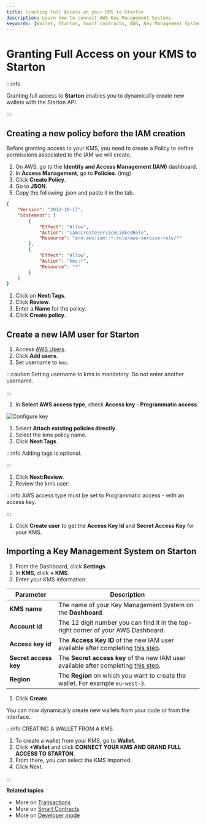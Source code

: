 ```yaml
---
title: Granting Full Access on your KMS to Starton
description: Learn how to connect AWS Key Management Systems
keywords: [Wallet, Starton, Smart contracts, AWS, Key Management System, Transaction]
---
```



# Granting Full Access on your KMS to Starton

:::info

Granting full access to **Starton** enables you to dynamically create new wallets with the Starton API.

:::

## Creating a new policy before the IAM creation

Before granting access to your KMS, you need to create a Policy to define permissions associated to the IAM we will create.

1. On AWS, go to the **Identity and Access Management (IAM)** dashboard.
1. In **Access Management**, go to **Policies**. (img)
1. Click **Create Policy**.
1. Go to **JSON**.
1. Copy the following .json and paste it in the tab.

```json
{
	"Version": "2012-10-17",
	"Statement": [
		{
			"Effect": "Allow",
			"Action": "iam:CreateServiceLinkedRole",
			"Resource": "arn:aws:iam::*:role/aws-service-role/*"
		},
		{
			"Effect": "Allow",
			"Action": "kms:*",
			"Resource": "*"
		}
	]
}
```

1. Click on **Next:Tags**.
1. Click **Review**.
1. Enter a **Name** for the policy.
1. Click **Create policy**.

## Create a new IAM user for Starton

1. Access [AWS Users](https://console.aws.amazon.com/iamv2/home?#/users).
1. Click **Add users**.
1. Set username to `kms`.

:::caution
 Setting username to kms is mandatory. Do not enter another username.

:::

1. In **Select AWS access type**, check **Access key - Programmatic access**.

<Image img={AddUser} alt="Configure key" />

1. Select **Attach existing policies directly**.
1. Select the kms policy name.
1. Click **Next:Tags**.

:::info
 Adding tags is optional.

:::

1. Click **Next:Review**.
1. Review the kms user:

:::info
AWS access type must be set to Programmatic access - with an access key.

:::

1. Click **Create user** to get the **Access Key Id** and **Secret Access Key** for your KMS.

## Importing a Key Management System on Starton

1. From the Dashboard, click **Settings**.
1. In **KMS**, click **+ KMS**.
1. Enter your KMS information:

 | Parameter             | Description                                                                                                               |
 | --------------------- | ------------------------------------------------------------------------------------------------------------------------- |
 | **KMS name**          | The name of your Key Management System on the **Dashboard**.                                                              |
 | **Account id**        | The 12 digit number you can find it in the top-right corner of your AWS Dashboard.                                        |
 | **Access key id**     | The **Access Key ID** of the new IAM user available after completing [this step](#create-a-new-iam-user-for-starton).     |
 | **Secret access key** | The **Secret access key** of the new IAM user available after completing [this step](#create-a-new-iam-user-for-starton). |
 | **Region**            | The **Region** on which you want to create the wallet. For example `eu-west-3`.                                           |

1. Click **Create**.

You can now dynamically create new wallets from your code or from the interface.

:::info CREATING A WALLET FROM A KMS

1. To create a wallet from your KMS, go to **Wallet**.
1. Click **+Wallet** and click **CONNECT YOUR KMS AND GRAND FULL ACCESS TO STARTON**.
1. From there, you can select the KMS imported.
1. Click Next.

:::

**Related topics**

-   More on [Transactions](/docs/transactions/creating-a-transaction)
-   More on [Smart Contracts](/docs/smart-contract/understanding-smart-contracts)
-   More on [Developer mode](/docs/developer/discovering-coding-interface)

